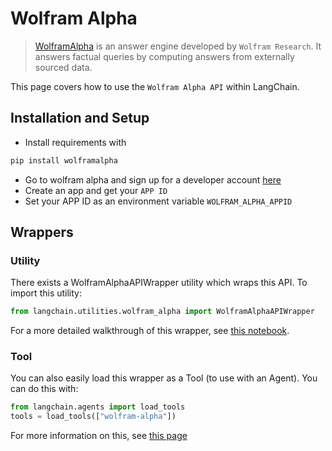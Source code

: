 # Wolfram Alpha

>[WolframAlpha](https://en.wikipedia.org/wiki/WolframAlpha) is an answer engine developed by `Wolfram Research`. 
> It answers factual queries by computing answers from externally sourced data.

This page covers how to use the `Wolfram Alpha API` within LangChain.

## Installation and Setup
- Install requirements with 
```bash
pip install wolframalpha
```
- Go to wolfram alpha and sign up for a developer account [here](https://developer.wolframalpha.com/)
- Create an app and get your `APP ID`
- Set your APP ID as an environment variable `WOLFRAM_ALPHA_APPID`


## Wrappers

### Utility

There exists a WolframAlphaAPIWrapper utility which wraps this API. To import this utility:

```python
from langchain.utilities.wolfram_alpha import WolframAlphaAPIWrapper
```

For a more detailed walkthrough of this wrapper, see [this notebook](/docs/modules/agents/tools/integrations/wolfram_alpha.html).

### Tool

You can also easily load this wrapper as a Tool (to use with an Agent).
You can do this with:
```python
from langchain.agents import load_tools
tools = load_tools(["wolfram-alpha"])
```

For more information on this, see [this page](/docs/modules/agents/tools/getting_started.md)
